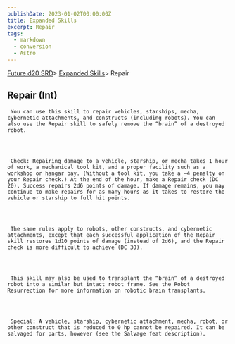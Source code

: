 ```yaml
---
publishDate: 2023-01-02T00:00:00Z
title: Expanded Skills
excerpt: Repair
tags:
  - markdown
  - conversion
  - Astro
---
```







[Future d20 SRD](/#futureD20)> [Expanded Skills](future-d20-srd-expanded-skills-index)> Repair
    





## Repair (Int)
    



     You can use this skill to repair vehicles, starships, mecha, cybernetic attachments, and constructs (including robots). You can also use the Repair skill to safely remove the “brain” of a destroyed robot.
    



     Check: Repairing damage to a vehicle, starship, or mecha takes 1 hour of work, a mechanical tool kit, and a proper facility such as a workshop or hangar bay. (Without a tool kit, you take a –4 penalty on your Repair check.) At the end of the hour, make a Repair check (DC 20). Success repairs 2d6 points of damage. If damage remains, you may continue to make repairs for as many hours as it takes to restore the vehicle or starship to full hit points.
    



     The same rules apply to robots, other constructs, and cybernetic attachments, except that each successful application of the Repair skill restores 1d10 points of damage (instead of 2d6), and the Repair check is more difficult to achieve (DC 30).
    



     This skill may also be used to transplant the “brain” of a destroyed robot into a similar but intact robot frame. See the Robot Resurrection for more information on robotic brain transplants.
    



     Special: A vehicle, starship, cybernetic attachment, mecha, robot, or other construct that is reduced to 0 hp cannot be repaired. It can be salvaged for parts, however (see the Salvage feat description).
    




